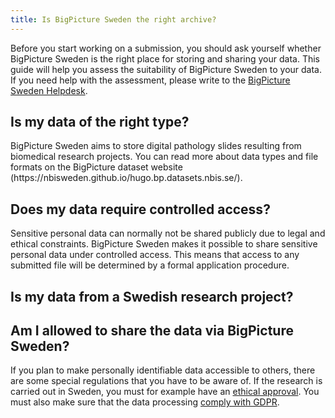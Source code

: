 ```yaml
---
title: Is BigPicture Sweden the right archive?
---
```


Before you start working on a submission, you should ask yourself whether
BigPicture Sweden is the right place for storing and sharing your data. This guide will help you assess the suitability of BigPicture Sweden to your data. If you need help with the assessment, please write to the [BigPicture Sweden Helpdesk](mailto:{{< var email.helpdesk >}}).


## Is my data of the right type?

BigPicture Sweden aims to store digital pathology slides resulting from
biomedical research projects. You can read more about data types and file 
formats on the BigPicture dataset website (https://nbisweden.github.io/hugo.bp.datasets.nbis.se/).


## Does my data require controlled access?

Sensitive personal data can normally not be shared publicly due to legal and
ethical constraints. BigPicture Sweden makes it possible to share sensitive personal data under controlled access. This means that access to any submitted file will be determined by a formal application procedure. 

## Is my data from a Swedish research project?

## Am I allowed to share the data via BigPicture Sweden?

If you plan to make personally identifiable data accessible to others, there are
some special regulations that you have to be aware of. If the research is
carried out in Sweden, you must for example have an [ethical approval](ethical-approval.qmd).
You must also make sure that the data processing [comply with GDPR](complying-with-gdpr.qmd).
